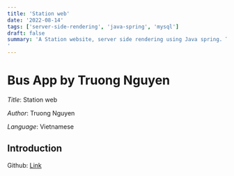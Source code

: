 ```yaml
---
title: 'Station web'
date: '2022-08-14'
tags: ['server-side-rendering', 'java-spring', 'mysql']
draft: false
summary: 'A Station website, server side rendering using Java spring. This have func as: Register trip, register bus, register station, register routes, statistical of station,... 
'
---
```


# Bus App by Truong Nguyen

_Title_: Station web

_Author_: Truong Nguyen

_Language_: Vietnamese

## Introduction

Github: [Link](https://github.com/nguyen498/ManagerStationWeb)
